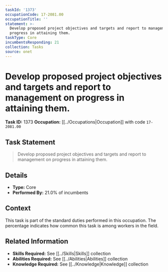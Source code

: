 ```yaml
---
taskId: '1373'
occupationCode: 17-2081.00
occupationTitle: ''
statement: >-
  Develop proposed project objectives and targets and report to management on
  progress in attaining them.
taskType: Core
incumbentsResponding: 21
collection: Tasks
source: onet
---
```

# Develop proposed project objectives and targets and report to management on progress in attaining them.

**Task ID:** 1373
**Occupation:** [[../Occupations|Occupation]] with code `17-2081.00`

## Task Statement

> Develop proposed project objectives and targets and report to management on progress in attaining them.

## Details

- **Type:** Core
- **Performed By:** 21.0% of incumbents

## Context

This task is part of the standard duties performed in this occupation. The percentage indicates how common this task is among workers in the field.

## Related Information

- **Skills Required:** See [[../Skills|Skills]] collection
- **Abilities Required:** See [[../Abilities|Abilities]] collection
- **Knowledge Required:** See [[../Knowledge|Knowledge]] collection
